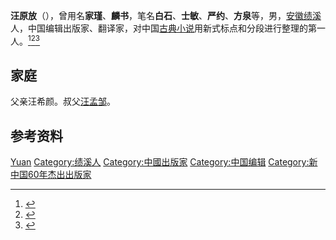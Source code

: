 {{Otheruses|other=名为白石的其他人物|白石}}

'''汪原放'''（{{bd|1897年||1980年|}}），曾用名'''家瑾'''、'''麟书'''，笔名'''白石'''、'''士敏'''、'''严约'''、'''方泉'''等，男，[[安徽|安徽]][[绩溪|绩溪]]人，中国编辑出版家、翻译家，对中国[[古典小说|古典小说]]用新式标点和分段进行整理的第一人。<ref>{{Cite book|title=20世纪中华人物名字号辞典|author=周家珍编著|publisher=法律出版社|year=2000|isbn=9787503628320|location=北京|pages=}}</ref><ref>{{Cite book|title=新闻传播百科全书|author=邱沛篁, 吴信训, 向纯武等主编|publisher=四川人民出版社|year=1998|isbn=|location=成都|pages=}}</ref><ref>{{Cite book|title=安徽人物大辞典|author=戎毓明主编; 王仪之, 方平, 叶洪渠等副主编|publisher=团结出版社|year=1992|isbn=|location=北京|pages=}}</ref>

== 家庭 ==
父亲汪希颜。叔父[[汪孟邹|汪孟邹]]。

== 参考资料 ==
{{reflist}}

{{中国人物小作品}}
{{新中国60年杰出出版家}}

{{Authority control}}
{{DEFAULTSORT:Wang汪}}
[[Category:汪姓|Yuan]]
[[Category:绩溪人|Category:绩溪人]]
[[Category:中國出版家|Category:中國出版家]]
[[Category:中国编辑|Category:中国编辑]]
[[Category:新中国60年杰出出版家|Category:新中国60年杰出出版家]]